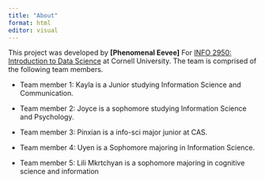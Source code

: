 ```yaml
---
title: "About"
format: html
editor: visual
---
```


This project was developed by **\[Phenomenal Eevee\]** For [INFO 2950: Introduction to Data Science](https://info2950.infosci.cornell.edu) at Cornell University. The team is comprised of the following team members.

-   Team member 1: Kayla is a Junior studying Information Science and Communication.

-   Team member 2: Joyce is a sophomore studying Information Science and Psychology.

-   Team member 3: Pinxian is a info-sci major junior at CAS.

-   Team member 4: Uyen is a Sophomore majoring in Information Science.

-   Team member 5: Lili Mkrtchyan is a sophomore majoring in cognitive science and information
